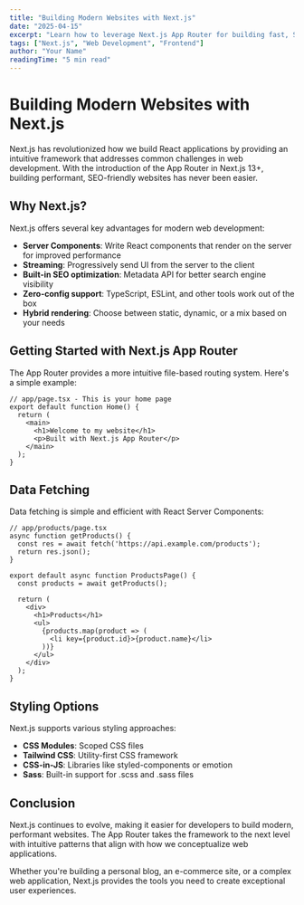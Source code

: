 ```yaml
---
title: "Building Modern Websites with Next.js"
date: "2025-04-15"
excerpt: "Learn how to leverage Next.js App Router for building fast, SEO-friendly websites with great user experience."
tags: ["Next.js", "Web Development", "Frontend"]
author: "Your Name"
readingTime: "5 min read"
---
```


# Building Modern Websites with Next.js

Next.js has revolutionized how we build React applications by providing an intuitive framework that addresses common challenges in web development. With the introduction of the App Router in Next.js 13+, building performant, SEO-friendly websites has never been easier.

## Why Next.js?

Next.js offers several key advantages for modern web development:

- **Server Components**: Write React components that render on the server for improved performance
- **Streaming**: Progressively send UI from the server to the client
- **Built-in SEO optimization**: Metadata API for better search engine visibility
- **Zero-config support**: TypeScript, ESLint, and other tools work out of the box
- **Hybrid rendering**: Choose between static, dynamic, or a mix based on your needs

## Getting Started with Next.js App Router

The App Router provides a more intuitive file-based routing system. Here's a simple example:

```tsx
// app/page.tsx - This is your home page
export default function Home() {
  return (
    <main>
      <h1>Welcome to my website</h1>
      <p>Built with Next.js App Router</p>
    </main>
  );
}
```

## Data Fetching

Data fetching is simple and efficient with React Server Components:

```tsx
// app/products/page.tsx
async function getProducts() {
  const res = await fetch('https://api.example.com/products');
  return res.json();
}

export default async function ProductsPage() {
  const products = await getProducts();
  
  return (
    <div>
      <h1>Products</h1>
      <ul>
        {products.map(product => (
          <li key={product.id}>{product.name}</li>
        ))}
      </ul>
    </div>
  );
}
```

## Styling Options

Next.js supports various styling approaches:

- **CSS Modules**: Scoped CSS files
- **Tailwind CSS**: Utility-first CSS framework
- **CSS-in-JS**: Libraries like styled-components or emotion
- **Sass**: Built-in support for .scss and .sass files

## Conclusion

Next.js continues to evolve, making it easier for developers to build modern, performant websites. The App Router takes the framework to the next level with intuitive patterns that align with how we conceptualize web applications.

Whether you're building a personal blog, an e-commerce site, or a complex web application, Next.js provides the tools you need to create exceptional user experiences.
